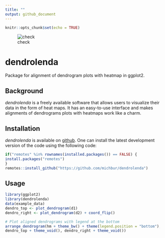 ```yaml
---
title: ""
output: github_document
---
```


```r
knitr::opts_chunk$set(echo = TRUE)
```

![check](https://github.com/michbur/dendrolenda/workflows/check/badge.svg)

# dendrolenda

Package for alignment of dendrogram plots with heatmap in ggplot2.

## Background

*dendrolenda* is a freely available software that allows users to visualize 
their data in the form of heat maps. It has an easy-to-use interface and makes 
alignments of dendrograms plots with heatmaps work like a charm. 

## Installation

*dendrolenda* is available on [github](https://github.com/michbur/dendrolenda). 
One can install the latest development version of the code using the following 
code:

```R
if("remotes" %in% rownames(installed.packages()) == FALSE) {
install.packages("remotes")
}
remotes::install_github("https://github.com/michbur/dendrolenda")
```

## Usage

```r
library(ggplot2)
library(dendrolenda)
data(example_data)
dendro_top <- plot_dendrogram(d1)
dendro_right <- plot_dendrogram(d2) + coord_flip()

# Plot aligned dendrograms with legend at the bottom
arrange_dendrogram(hm + theme_bw() + theme(legend.position = "bottom"),
dendro_top + theme_void(), dendro_right + theme_void())
```

